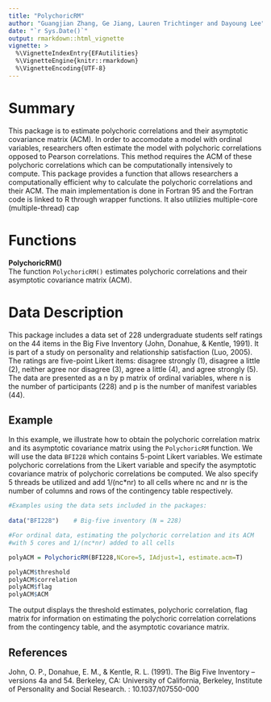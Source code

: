 ```yaml
---
title: "PolychoricRM"
author: "Guangjian Zhang, Ge Jiang, Lauren Trichtinger and Dayoung Lee"
date: "`r Sys.Date()`"
output: rmarkdown::html_vignette
vignette: >
  %\VignetteIndexEntry{EFAutilities}
  %\VignetteEngine{knitr::rmarkdown}
  %\VignetteEncoding{UTF-8}
---
```

# Summary 
This package is to estimate polychoric correlations and their asymptotic covariance matrix (ACM). In order to accomodate a model with ordinal variables, researchers often estimate the model with polychoric correlations opposed to Pearson correlations. This method requires the ACM of these polychoric correlations which can be computationally intensively to compute. This package provides a function that allows researchers a computationally efficient why  to calculate the polychoric correlations and their ACM. The main implementation is done in Fortran 95 and the Fortran code is linked to R through wrapper functions. It also utilizies multiple-core (multiple-thread) cap

# Functions

**PolychoricRM()**  
The function `PolychoricRM()` estimates polychoric correlations and their asymptotic covariance matrix (ACM). 



# Data Description

This package includes a data set of 228 undergraduate students self ratings on the 44 items in the Big Five Inventory (John, Donahue, & Kentle, 1991). It is part of a study on personality and relationship satisfaction (Luo, 2005). The ratings are five-point Likert items: disagree strongly (1), disagree a little (2), neither agree nor disagree (3), agree a little (4), and agree strongly (5). The data are presented as a n by p matrix of ordinal variables, where n is the number of participants (228) and p is the number of manifest variables (44).



## Example 
In this example, we illustrate how to obtain the polychoric correlation matrix and its asymptotic covariance matrix using the `PolychoricRM` function.  We will use the data `BFI228` which contains 5-point Likert variables. We estimate polychoric correlations from the Likert variable and specify the asymptotic covariance matrix of polychoric correlations be computed. We also specify 5 threads be utilized and add 1/(nc*nr) to all cells where nc and nr is the number of columns and rows of the contingency table respectively.
```r
#Examples using the data sets included in the packages:
  
data("BFI228")    # Big-five inventory (N = 228)

#For ordinal data, estimating the polychoric correlation and its ACM 
#with 5 cores and 1/(nc*nr) added to all cells

polyACM = PolychoricRM(BFI228,NCore=5, IAdjust=1, estimate.acm=T)

polyACM$threshold
polyACM$correlation
polyACM$flag
polyACM$ACM

```
The output displays the threshold estimates, polychoric correlation, flag matrix for information on estimating the polychoric correlation correlations from the contingency table, and the asymptotic covariance matrix.

## References

John, O. P., Donahue, E. M., & Kentle, R. L. (1991). The Big Five Inventory – versions 4a and 54. Berkeley, CA: University of California, Berkeley, Institute of Personality and Social Research. \doi: 10.1037/t07550-000  
